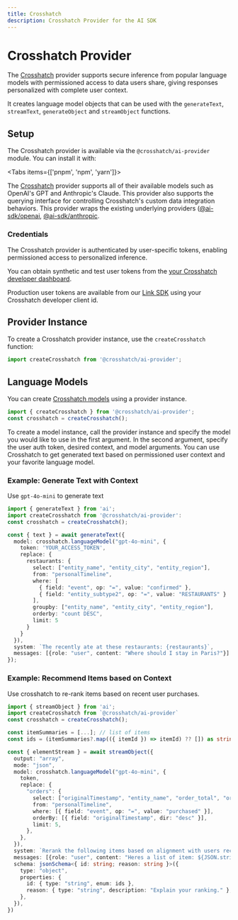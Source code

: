 ```yaml
---
title: Crosshatch
description: Crosshatch Provider for the AI SDK
---
```


# Crosshatch Provider

The [Crosshatch](https://crosshatch.io) provider supports secure inference from popular language models with permissioned access to data users share, giving responses personalized with complete user context.

It creates language model objects that can be used with the `generateText`, `streamText`, `generateObject` and `streamObject` functions.

## Setup

The Crosshatch provider is available via the `@crosshatch/ai-provider` module.
You can install it with:

<Tabs items={['pnpm', 'npm', 'yarn']}>
  <Tab>
    <Snippet text="pnpm add @crosshatch/ai-provider" dark />
  </Tab>
  <Tab>
    <Snippet text="npm install @crosshatch/ai-provider" dark />
  </Tab>
  <Tab>
    <Snippet text="yarn add @crosshatch/ai-provider" dark />
  </Tab>
</Tabs>

The [Crosshatch](https://crosshatch.io/) provider supports all of their available models such as OpenAI's GPT and Anthropic's Claude. This provider also supports the querying interface for controlling Crosshatch's custom data integration behaviors. This provider wraps the existing underlying providers ([@ai-sdk/openai](/providers/ai-sdk-providers/openai), [@ai-sdk/anthropic](/providers/ai-sdk-providers/openai).

### Credentials

The Crosshatch provider is authenticated by user-specific tokens, enabling permissioned access to personalized inference.

You can obtain synthetic and test user tokens from the [your Crosshatch developer dashboard](https://platform.crosshatch.io/).

Production user tokens are available from our [Link SDK](https://www.npmjs.com/package/@crosshatch/link) using your Crosshatch developer client id.

## Provider Instance

To create a Crosshatch provider instance, use the `createCrosshatch` function:

```ts
import createCrosshatch from '@crosshatch/ai-provider';
```

## Language Models

You can create [Crosshatch models](https://docs.crosshatch.io/endpoints/ai#supported-model-providers) using a provider instance.

```ts
import { createCrosshatch } from '@crosshatch/ai-provider';
const crosshatch = createCrosshatch();
```

To create a model instance, call the provider instance and specify the model you would like to use in the first argument. In the second argument, specify the user auth token, desired context, and model arguments.
You can use Crosshatch to get generated text based on permissioned user context and your favorite language model.

### Example: Generate Text with Context

Use `gpt-4o-mini` to generate text

```ts
import { generateText } from 'ai';
import createCrosshatch from '@crosshatch/ai-provider':
const crosshatch = createCrosshatch();

const { text } = await generateText({
  model: crosshatch.languageModel("gpt-4o-mini", {
    token: 'YOUR_ACCESS_TOKEN',
    replace: {
      restaurants: {
        select: ["entity_name", "entity_city", "entity_region"],
        from: "personalTimeline",
        where: [
          { field: "event", op: "=", value: "confirmed" },
          { field: "entity_subtype2", op: "=", value: "RESTAURANTS" }
        ],
        groupby: ["entity_name", "entity_city", "entity_region"],
        orderby: "count DESC",
        limit: 5
      }
    }
  }),
  system: `The recently ate at these restaurants: {restaurants}`,
  messages: [{role: "user", content: "Where should I stay in Paris?"}]
});
```

### Example: Recommend Items based on Context

Use crosshatch to re-rank items based on recent user purchases.

```ts
import { streamObject } from 'ai';
import createCrosshatch from `@crosshatch/ai-provider`
const crosshatch = createCrosshatch();

const itemSummaries = [...]; // list of items
const ids = (itemSummaries?.map(({ itemId }) => itemId) ?? []) as string[];

const { elementStream } = await streamObject({
  output: "array",
  mode: "json",
  model: crosshatch.languageModel("gpt-4o-mini", {
    token,
    replace: {
      "orders": {
        select: ["originalTimestamp", "entity_name", "order_total", "order_summary"],
        from: "personalTimeline",
        where: [{ field: "event", op: "=", value: "purchased" }],
        orderBy: [{ field: "originalTimestamp", dir: "desc" }],
        limit: 5,
      },
    },
  }),
  system: `Rerank the following items based on alignment with users recent purchases {orders}`,
  messages: [{role: "user", content: "Heres a list of item: ${JSON.stringify(itemSummaries)"},],
  schema: jsonSchema<{ id: string; reason: string }>({
    type: "object",
    properties: {
      id: { type: "string", enum: ids },
      reason: { type: "string", description: "Explain your ranking." },
    },
  }),
})
```
